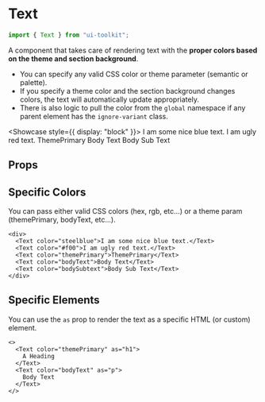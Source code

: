 
# Text

```typescript
import { Text } from "ui-toolkit";
```

A component that takes care of rendering text with the <b>proper colors based on the theme and section background</b>.

- You can specify any valid CSS color or theme parameter (semantic or palette).
- If you specify a theme color and the section background changes colors, the text will automatically update appropriately.
- There is also logic to
  pull the color from the `global` namespace if any parent element has the `ignore-variant` class.

<Showcase style={{ display: "block" }}>
  <Text color="steelblue">I am some nice blue text.</Text>
  <Text color="#f00">I am ugly red text.</Text>
  <Text color="themePrimary">ThemePrimary</Text>
  <Text color="bodyText">Body Text</Text>
  <Text color="bodySubtext">Body Sub Text</Text>
</Showcase>

## Props

<PropsTable name="TextProps" />

## Specific Colors

You can pass either valid CSS colors (hex, rgb, etc...) or a theme param (themePrimary, bodyText, etc...).

```tsx live=true
<div>
  <Text color="steelblue">I am some nice blue text.</Text>
  <Text color="#f00">I am ugly red text.</Text>
  <Text color="themePrimary">ThemePrimary</Text>
  <Text color="bodyText">Body Text</Text>
  <Text color="bodySubtext">Body Sub Text</Text>
</div>
```

## Specific Elements

You can use the `as` prop to render the text as a specific HTML (or custom) element.

```tsx live=true
<>
  <Text color="themePrimary" as="h1">
    A Heading
  </Text>
  <Text color="bodyText" as="p">
    Body Text
  </Text>
</>
```
